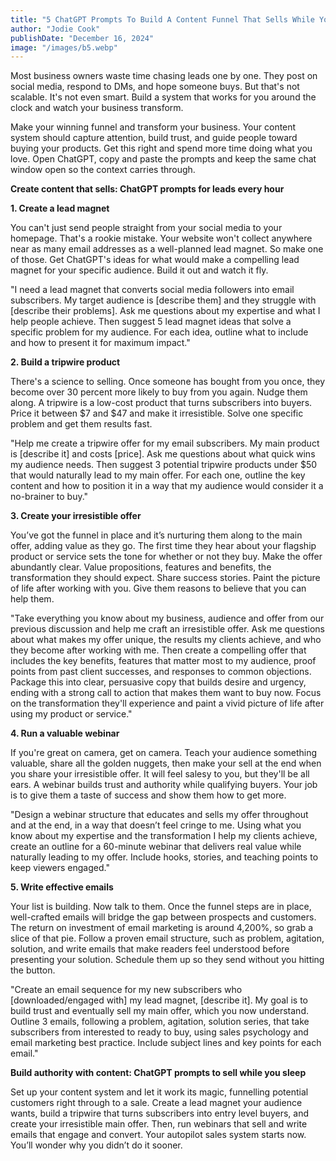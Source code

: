 ```yaml
---
title: "5 ChatGPT Prompts To Build A Content Funnel That Sells While You Sleep"
author: "Jodie Cook"
publishDate: "December 16, 2024"
image: "/images/b5.webp"
---
```



Most business owners waste time chasing leads one by one. They post on social media, respond to DMs, and hope someone buys. But that's not scalable. It's not even smart. Build a system that works for you around the clock and watch your business transform.

Make your winning funnel and transform your business. Your content system should capture attention, build trust, and guide people toward buying your products. Get this right and spend more time doing what you love. Open ChatGPT, copy and paste the prompts and keep the same chat window open so the context carries through.


**Create content that sells: ChatGPT prompts for leads every hour**

**1. Create a lead magnet**


You can't just send people straight from your social media to your homepage. That's a rookie mistake. Your website won't collect anywhere near as many email addresses as a well-planned lead magnet. So make one of those. Get ChatGPT's ideas for what would make a compelling lead magnet for your specific audience. Build it out and watch it fly.



"I need a lead magnet that converts social media followers into email subscribers. My target audience is [describe them] and they struggle with [describe their problems]. Ask me questions about my expertise and what I help people achieve. Then suggest 5 lead magnet ideas that solve a specific problem for my audience. For each idea, outline what to include and how to present it for maximum impact."



**2. Build a tripwire product**

There's a science to selling. Once someone has bought from you once, they become over 30 percent more likely to buy from you again. Nudge them along. A tripwire is a low-cost product that turns subscribers into buyers. Price it between $7 and $47 and make it irresistible. Solve one specific problem and get them results fast.



"Help me create a tripwire offer for my email subscribers. My main product is [describe it] and costs [price]. Ask me questions about what quick wins my audience needs. Then suggest 3 potential tripwire products under $50 that would naturally lead to my main offer. For each one, outline the key content and how to position it in a way that my audience would consider it a no-brainer to buy."


**3. Create your irresistible offer**

You’ve got the funnel in place and it’s nurturing them along to the main offer, adding value as they go. The first time they hear about your flagship product or service sets the tone for whether or not they buy. Make the offer abundantly clear. Value propositions, features and benefits, the transformation they should expect. Share success stories. Paint the picture of life after working with you. Give them reasons to believe that you can help them.


"Take everything you know about my business, audience and offer from our previous discussion and help me craft an irresistible offer. Ask me questions about what makes my offer unique, the results my clients achieve, and who they become after working with me. Then create a compelling offer that includes the key benefits, features that matter most to my audience, proof points from past client successes, and responses to common objections. Package this into clear, persuasive copy that builds desire and urgency, ending with a strong call to action that makes them want to buy now. Focus on the transformation they'll experience and paint a vivid picture of life after using my product or service."

**4. Run a valuable webinar**

If you're great on camera, get on camera. Teach your audience something valuable, share all the golden nuggets, then make your sell at the end when you share your irresistible offer. It will feel salesy to you, but they'll be all ears. A webinar builds trust and authority while qualifying buyers. Your job is to give them a taste of success and show them how to get more.


"Design a webinar structure that educates and sells my offer throughout and at the end, in a way that doesn’t feel cringe to me. Using what you know about my expertise and the transformation I help my clients achieve, create an outline for a 60-minute webinar that delivers real value while naturally leading to my offer. Include hooks, stories, and teaching points to keep viewers engaged."


**5. Write effective emails**

Your list is building. Now talk to them. Once the funnel steps are in place, well-crafted emails will bridge the gap between prospects and customers. The return on investment of email marketing is around 4,200%, so grab a slice of that pie. Follow a proven email structure, such as problem, agitation, solution, and write emails that make readers feel understood before presenting your solution. Schedule them up so they send without you hitting the button.


"Create an email sequence for my new subscribers who [downloaded/engaged with] my lead magnet, [describe it]. My goal is to build trust and eventually sell my main offer, which you now understand. Outline 3 emails, following a problem, agitation, solution series, that take subscribers from interested to ready to buy, using sales psychology and email marketing best practice. Include subject lines and key points for each email."


**Build authority with content: ChatGPT prompts to sell while you sleep**

Set up your content system and let it work its magic, funnelling potential customers right through to a sale. Create a lead magnet your audience wants, build a tripwire that turns subscribers into entry level buyers, and create your irresistible main offer. Then, run webinars that sell and write emails that engage and convert. Your autopilot sales system starts now. You’ll wonder why you didn’t do it sooner.